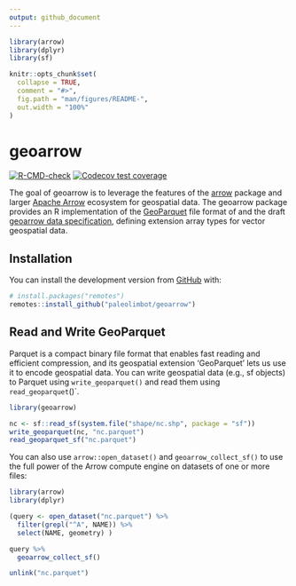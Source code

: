 ```yaml
---
output: github_document
---
```


<!-- README.md is generated from README.Rmd. Please edit that file -->

```r
library(arrow)
library(dplyr)
library(sf)

knitr::opts_chunk$set(
  collapse = TRUE,
  comment = "#>",
  fig.path = "man/figures/README-",
  out.width = "100%"
)
```

# geoarrow

<!-- badges: start -->
[![R-CMD-check](https://github.com/paleolimbot/geoarrow/workflows/R-CMD-check/badge.svg)](https://github.com/paleolimbot/geoarrow/actions)
[![Codecov test coverage](https://codecov.io/gh/paleolimbot/geoarrow/branch/master/graph/badge.svg)](https://codecov.io/gh/paleolimbot/geoarrow?branch=master)
<!-- badges: end -->

The goal of geoarrow is to leverage the features of the [arrow](https://arrow.apache.org/docs/r/) package and larger [Apache Arrow](https://arrow.apache.org/) ecosystem for geospatial data. The geoarrow package provides an R implementation of the [GeoParquet](https://github.com/opengeospatial/geoparquet) file format of and the draft [geoarrow data specification](https://github.com/geopandas/geo-arrow-spec), defining extension array types for vector geospatial data.

## Installation

You can install the development version from [GitHub](https://github.com/) with:

``` r
# install.packages("remotes")
remotes::install_github("paleolimbot/geoarrow")
```

## Read and Write GeoParquet

Parquet is a compact binary file format that enables fast reading and efficient compression, and its geospatial extension 'GeoParquet' lets us use it to encode geospatial data. You can write geospatial data (e.g., sf objects) to Parquet using `write_geoparquet()` and read them using `read_geoparquet`()`.

```r
library(geoarrow)

nc <- sf::read_sf(system.file("shape/nc.shp", package = "sf"))
write_geoparquet(nc, "nc.parquet")
read_geoparquet_sf("nc.parquet")
```

You can also use `arrow::open_dataset()` and `geoarrow_collect_sf()` to use the full power of the Arrow compute engine on datasets of one or more files:

```r
library(arrow)
library(dplyr)

(query <- open_dataset("nc.parquet") %>%
  filter(grepl("^A", NAME)) %>%
  select(NAME, geometry) )

query %>%
  geoarrow_collect_sf()
```

```r
unlink("nc.parquet")
```
